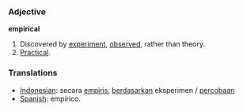 === Adjective ===

'''empirical'''

# Discovered by [[experiment]], [[observed]], rather than theory.
# [[Practical]].

=== Translations ===
*[[Indonesian]]: secara [[empiris]], [[dasar|berdasarkan]] eksperimen / [[coba|percobaan]]
* [[Spanish]]: empírico.
